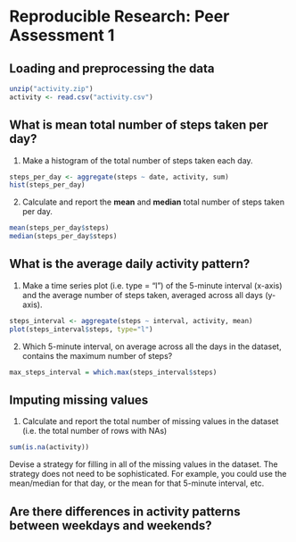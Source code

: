 Reproducible Research: Peer Assessment 1
========================================

## Loading and preprocessing the data

```r
unzip("activity.zip")
activity <- read.csv("activity.csv")
```

## What is mean total number of steps taken per day?

1. Make a histogram of the total number of steps taken each day.

```r
steps_per_day <- aggregate(steps ~ date, activity, sum)
hist(steps_per_day)
```

2. Calculate and report the **mean** and **median** total number of steps taken per day.

```r
mean(steps_per_day$steps)
median(steps_per_day$steps)
```

## What is the average daily activity pattern?

1. Make a time series plot (i.e. type = "l") of the 5-minute interval (x-axis) and the average number of steps taken, averaged across all days (y-axis).

```r
steps_interval <- aggregate(steps ~ interval, activity, mean)
plot(steps_interval$steps, type="l")
```

2. Which 5-minute interval, on average across all the days in the dataset, contains the maximum number of steps?

```r
max_steps_interval = which.max(steps_interval$steps)
```

## Imputing missing values

1. Calculate and report the total number of missing values in the dataset (i.e. the total number of rows with NAs)

```r
sum(is.na(activity))
```

Devise a strategy for filling in all of the missing values in the dataset. The strategy does not need to be sophisticated. For example, you could use the mean/median for that day, or the mean for that 5-minute interval, etc.


## Are there differences in activity patterns between weekdays and weekends?
